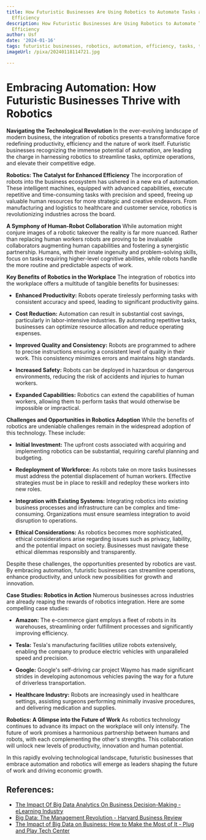 ```yaml
---
title: How Futuristic Businesses Are Using Robotics to Automate Tasks and Improve
  Efficiency
description: How Futuristic Businesses Are Using Robotics to Automate Tasks and Improve
  Efficiency
author: Usf
date: '2024-01-16'
tags: futuristic businesses, robotics, automation, efficiency, tasks, technology
imageUrl: /pixa/20240118114721.jpg

---
```

# Embracing Automation:  How Futuristic Businesses Thrive with  Robotics

**Navigating the Technological Revolution**
In the ever-evolving landscape of modern business, the integration of robotics presents a transformative force redefining productivity, efficiency and the nature of work itself. Futuristic businesses recognizing the immense potential of automation, are leading the charge in harnessing robotics to streamline tasks, optimize operations, and elevate their competitive edge.

**Robotics: The Catalyst for Enhanced Efficiency**
The incorporation of robots into the business  ecosystem has  ushered in  a new era of  automation. These intelligent machines, equipped with advanced capabilities, execute repetitive and time-consuming tasks with precision and  speed, freeing up valuable  human resources  for more strategic and creative endeavors. From manufacturing and logistics to healthcare  and customer service, robotics is revolutionizing industries across the board.

**A Symphony of Human-Robot  Collaboration**
While  automation might conjure images of a robotic takeover the reality is far more nuanced. Rather  than replacing human workers  robots  are proving to be invaluable collaborators  augmenting human capabilities and fostering a synergistic partnership. Humans, with their  innate ingenuity and problem-solving skills, focus on  tasks  requiring higher-level  cognitive  abilities, while robots  handle the  more  routine and predictable aspects of work.

**Key Benefits of Robotics in the Workplace**
The integration of robotics into the workplace offers a multitude  of tangible benefits for businesses:

* **Enhanced Productivity:** Robots operate tirelessly performing tasks with consistent accuracy and speed, leading to  significant productivity gains.

* **Cost Reduction:** Automation  can result in substantial cost savings, particularly in labor-intensive industries. By automating repetitive tasks,  businesses can optimize resource allocation and  reduce operating expenses.

* **Improved Quality and Consistency:** Robots are programmed to adhere to precise instructions ensuring  a consistent level of quality in their work. This consistency minimizes errors and maintains  high  standards.

* **Increased  Safety:** Robots can be deployed in hazardous or dangerous environments,  reducing the risk of accidents and  injuries to human workers.

*  **Expanded Capabilities:** Robotics can extend  the capabilities of human workers, allowing them to perform tasks that would otherwise be impossible or impractical.

**Challenges and Opportunities  in Robotics Adoption**
While the benefits of robotics are undeniable challenges remain in  the widespread adoption of this  technology.  These include:

* **Initial Investment:** The upfront costs associated  with acquiring and  implementing robotics can be substantial, requiring careful planning and budgeting.

* **Redeployment of Workforce:** As robots take on  more tasks businesses must address the  potential displacement of human  workers.  Effective strategies must be in place to  reskill and redeploy these workers into new roles.

*  **Integration with  Existing Systems:** Integrating  robotics into existing business processes and infrastructure can be complex and time-consuming. Organizations  must ensure seamless integration to  avoid disruption to operations.

* **Ethical Considerations:** As robotics becomes more sophisticated, ethical considerations arise regarding issues such as privacy, liability, and  the potential impact  on society. Businesses must navigate these ethical dilemmas responsibly  and transparently.

Despite these  challenges, the opportunities presented by robotics are vast. By embracing automation, futuristic businesses can streamline operations, enhance productivity, and unlock new possibilities  for growth  and innovation.

**Case Studies: Robotics in Action**
Numerous businesses across industries are already reaping the rewards of robotics integration. Here are some compelling case studies:

* **Amazon:** The e-commerce giant employs a fleet of robots  in its warehouses, streamlining order fulfillment processes and significantly improving efficiency.

* **Tesla:** Tesla's manufacturing facilities utilize robots extensively, enabling the company to produce electric vehicles with unparalleled speed and precision.

* **Google:** Google's self-driving car project Waymo has made significant strides in developing autonomous vehicles paving the way for a future of driverless transportation.

* **Healthcare Industry:** Robots are increasingly used in healthcare settings, assisting surgeons performing  minimally invasive procedures, and delivering medication and supplies.

**Robotics: A Glimpse into the Future of Work**
As robotics technology continues to advance its impact on the  workplace will only intensify. The future of work promises a harmonious partnership  between humans and robots, with each complementing the other's strengths.  This collaboration will unlock new levels of productivity, innovation and human potential.

In  this rapidly evolving technological landscape, futuristic businesses that embrace automation and robotics will emerge as leaders shaping the future of work and driving economic growth.

## References:
- [The Impact Of Big Data Analytics On Business Decision-Making - eLearning Industry](https://elearningindustry.com/the-impact-of-big-data-analytics-on-business-decision-making)
- [Big Data: The Management Revolution - Harvard Business Review](https://hbr.org/2012/10/big-data-the-management-revolution)
- [The Impact of Big Data on Business: How to Make the Most of It - Plug and Play Tech Center](https://www.plugandplaytechcenter.com/resources/impact-big-data-business/)
